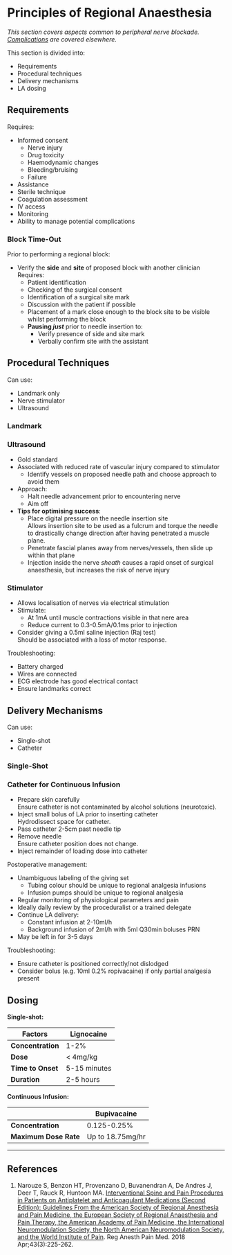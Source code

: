 # Principles of Regional Anaesthesia


*This section covers aspects common to peripheral nerve blockade. [Complications](/anaesthesia/regional/principles.md) are covered elsewhere.*

This section is divided into:

* Requirements
* Procedural techniques
* Delivery mechanisms
* LA dosing

## Requirements

Requires:

* Informed consent
	* Nerve injury
	* Drug toxicity
	* Haemodynamic changes
	* Bleeding/bruising
	* Failure
* Assistance
* Sterile technique
* Coagulation assessment
* IV access
* Monitoring
* Ability to manage potential complications

### Block Time-Out {#timeout}

Prior to performing a regional block:

* Verify the **side** and **site** of proposed block with another clinician  
Requires:
	* Patient identification
	* Checking of the surgical consent
	* Identification of a surgical site mark
	* Discussion with the patient if possible
	* Placement of a mark close enough to the block site to be visible whilst performing the block
	* **Pausing *just*** prior to needle insertion to:
		* Verify presence of side and site mark
		* Verbally confirm site with the assistant

## Procedural Techniques

Can use:

* Landmark only
* Nerve stimulator
* Ultrasound


### Landmark

### Ultrasound

* Gold standard
* Associated with reduced rate of vascular injury compared to stimulator
	* Identify vessels on proposed needle path and choose approach to avoid them
* Approach:
	* Halt needle advancement prior to encountering nerve
	* Aim off
* **Tips for optimising success**:
	* Place digital pressure on the needle insertion site  
	Allows insertion site to be used as a fulcrum and torque the needle to drastically change direction after having penetrated a muscle plane.
	* Penetrate fascial planes away from nerves/vessels, then slide up within that plane
	* Injection inside the nerve *sheath* causes a rapid onset of surgical anaesthesia, but increases the risk of nerve injury

### Stimulator

* Allows localisation of nerves via electrical stimulation
* Stimulate:
	* At 1mA until muscle contractions visible in that nere area
	* Reduce current to 0.3-0.5mA/0.1ms prior to injection
* Consider giving a 0.5ml saline injection (Raj test)  
Should be associated with a loss of motor response.

Troubleshooting:

* Battery charged
* Wires are connected
* ECG electrode has good electrical contact
* Ensure landmarks correct


## Delivery Mechanisms

Can use:

* Single-shot
* Catheter

### Single-Shot

### Catheter for Continuous Infusion

* Prepare skin carefully  
Ensure catheter is not contaminated by alcohol solutions (neurotoxic).
* Inject small bolus of LA prior to inserting catheter  
Hydrodissect space for catheter.
* Pass catheter 2-5cm past needle tip
* Remove needle  
Ensure catheter position does not change.
* Inject remainder of loading dose into catheter

Postoperative management:

* Unambiguous labeling of the giving set
	* Tubing colour should be unique to regional analgesia infusions
	* Infusion pumps should be unique to regional analgesia
* Regular monitoring of physiological parameters and pain
* Ideally daily review by the proceduralist or a trained delegate
* Continue LA delivery:
	* Constant infusion at 2-10ml/h
	* Background infusion of 2ml/h with 5ml Q30min boluses PRN
* May be left in for 3-5 days


Troubleshooting:

* Ensure catheter is positioned correctly/not dislodged
* Consider bolus (e.g. 10ml 0.2% ropivacaine) if only partial analgesia present


## Dosing


**Single-shot:**

|Factors|Lignocaine|Bupivacaine|Ropivacaine|
|--|--|
|**Concentration**|1-2%|0.25-0.5%|0.5-1%|
|**Dose**|< 4mg/kg|< 2mg/kg|< 3mg/kg|
|**Time to Onset**|5-15 minutes|10-25 minutes|10-25 minutes|
|**Duration**|2-5 hours|Up to 12 hours|Up to 12 hours|


**Continuous Infusion:**

||Bupivacaine|Ropivacaine|
|--|--|
|**Concentration**|0.125-0.25%|0.2%|
|**Maximum Dose Rate**|Up to 18.75mg/hr|Up to 28mg/hr|


---

## References

1. Narouze S, Benzon HT, Provenzano D, Buvanendran A, De Andres J, Deer T, Rauck R, Huntoon MA. [Interventional Spine and Pain Procedures in Patients on Antiplatelet and Anticoagulant Medications (Second Edition): Guidelines From the American Society of Regional Anesthesia and Pain Medicine, the European Society of Regional Anaesthesia and Pain Therapy, the American Academy of Pain Medicine, the International Neuromodulation Society, the North American Neuromodulation Society, and the World Institute of Pain](https://journals.lww.com/rapm/fulltext/2018/04000/Interventional_Spine_and_Pain_Procedures_in.2.aspx). Reg Anesth Pain Med. 2018 Apr;43(3):225-262.